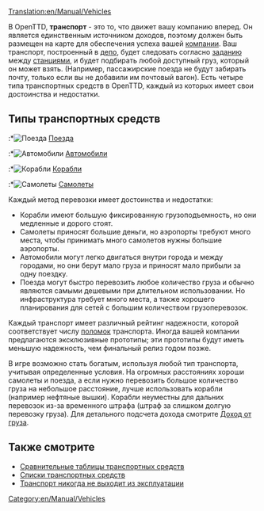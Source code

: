 [[Translation:en/Manual/Vehicles]]
{{ru/Перевод|en/Manual/Vehicles|99}}
{{ru/Manual/Оглавление}}

В OpenTTD, '''транспорт''' - это то, что движет вашу компанию вперед. Он является единственным источником доходов, поэтому должен быть размещен на карте для обеспечения успеха вашей [[en/Manual/Transport company|компании]]. Ваш транспорт, построенный в [[ru/Manual/Депо|депо]], будет следовать согласно [[en/Manual/Orders|заданию]] между [[en/Manual/Stations|станциями]], и будет подбирать любой доступный груз, который он может взять. (Например, пассажирские поезда не будут забирать почту, только если вы не добавили им почтовый вагон). Есть четыре типа транспортных средств в OpenTTD, каждый из которых имеет свои достоинства и недостатки.

==Типы транспортных средств==
:*[[File:en/Manual/Manual html m16a497ce.png|Поезда]] [[en/Manual/Trains|Поезда]]
:*[[File:en/Manual/Manual html m3518e48c.png|Автомобили]] [[en/Manual/Road vehicles|Автомобили]]
:*[[File:en/Manual/Manual html 53123a33.png|Корабли]] [[en/Manual/Ships|Корабли]]
:*[[File:en/Manual/Manual html 442702e6.png|Самолеты]] [[en/Manual/Aircraft|Самолеты]]

Каждый метод перевозки имеет достоинства и недостатки:
*Корабли имеют большую фиксированную грузоподъемность, но они медленные и дорого стоят.
*Самолеты приносят большие деньги, но аэропорты требуют много места, чтобы принимать много самолетов нужны большие аэропорты.
*Автомобили могут легко двигаться внутри города и между городами, но они берут мало груза и приносят мало прибыли за одну поездку.
*Поезда могут быстро перевозить любое количество груза и обычно являются самыми дешевыми при длительном использовании. Но инфраструктура требует много места, а также хорошего планирования для сетей с большим количеством грузоперевозок.

Каждый транспорт имеет различный рейтинг надежности, которой соответствует числу [[en/Archive/Manual/Breakdowns|поломок]] транспорта. Иногда вашей компании предлагаются эксклюзивные прототипы; эти прототипы будут иметь меньшую надежность, чем финальный релиз годом позже.

В игре возможно стать богатым, используя любой тип транспорта, учитывая определенные условия. На огромных расстояниях хороши самолеты и поезда, а если нужно перевозить большое количество груза на небольшое расстояние, лучше использовать корабли (например нефтяные вышки). Корабли неуместны для дальних перевозок из-за временного штрафа (штраф за слишком долгую перевозку груза). Для детального подсчета дохода смотрите [[en/Manual/Game Mechanics/Cargo income|Доход от груза]].

==Также смотрите==
*[[en/Manual/Base Set/Vehicle comparison charts|Сравнительные таблицы транспортных средств]]
*[[en/Manual/Vehicle lists|Списки транспортных средств]]
*[[en/Archive/Manual/Settings/Never expire vehicles|Транспорт никогда не выходит из эксплуатации]]
[[Category:en/Manual/Vehicles]]